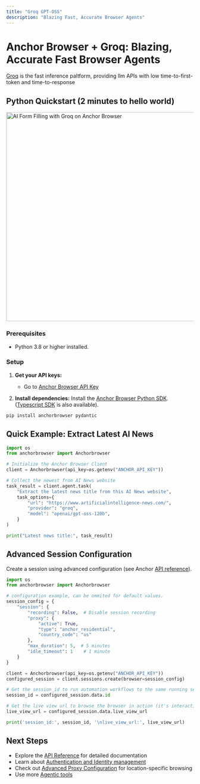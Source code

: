 ```yaml
---
title: "Groq GPT-OSS"
description: "Blazing Fast, Accurate Browser Agents"
---
```


# Anchor Browser + Groq: Blazing, Accurate Fast Browser Agents
[Groq](https://groq.com/) is the fast inference paltform, providing llm APIs with low time-to-first-token and time-to-response

## Python Quickstart (2 minutes to hello world)

<img
  className="hidden dark:block mx-auto"
  src="/images/groq-anchor-playground.png"
  alt="AI Form Filling with Groq on Anchor Browser"
  width="560"
/>

### Prerequisites
 - Python 3.8 or higher installed.

### Setup

1. **Get your API keys:**
   - Go to [Anchor Browser API Key](https://app.anchorbrowser.io/api-keys?utm_source=groq)

2. **Install dependencies:**
Install the [Anchor Browser Python SDK](https://docs.anchorbrowser.io/quickstart/use-via-sdk?utm_source=groq). ([Typescript SDK](https://docs.anchorbrowser.io/quickstart/use-via-sdk?utm_source=groq) is also available).
```bash
pip install anchorbrowser pydantic
```

## Quick Example: Extract Latest AI News

```python python
import os
from anchorbrowser import Anchorbrowser

# Initialize the Anchor Browser Client
client = Anchorbrowser(api_key=os.getenv("ANCHOR_API_KEY"))

# Collect the newest from AI News website
task_result = client.agent.task(
    "Extract the latest news title from this AI News website",
    task_options={
        "url": "https://www.artificialintelligence-news.com/",
        "provider": "groq",
        "model": "openai/gpt-oss-120b",
    }
)

print("Latest news title:", task_result)

```

## Advanced Session Configuration
Create a session using advanced configuration (see Anchor [API reference](https://docs.anchorbrowser.io/api-reference/sessions/create-session?utm_source=groq)).

```python python
import os
from anchorbrowser import Anchorbrowser

# configuration example, can be ommited for default values.
session_config = {
    "session": {
        "recording": False,  # Disable session recording
        "proxy": {
            "active": True,
            "type": "anchor_residential",
            "country_code": "us"
        },
        "max_duration": 5,  # 5 minutes
        "idle_timeout": 1    # 1 minute
    }
}

client = Anchorbrowser(api_key=os.getenv("ANCHOR_API_KEY"))
configured_session = client.sessions.create(browser=session_config)

# Get the session_id to run automation workflows to the same running session.
session_id = configured_session.data.id

# Get the live view url to browse the browser in action (it's interactive!).
live_view_url = configured_session.data.live_view_url

print('session_id:', session_id, '\nlive_view_url:', live_view_url)
```

## Next Steps

- Explore the [API Reference](https://docs.anchorbrowser.io/api-reference?utm_source=groq) for detailed documentation
- Learn about [Authentication and Identity management](https://docs.anchorbrowser.io/api-reference/authentication?utm_source=groq)
- Check out [Advanced Proxy Configuration](https://docs.anchorbrowser.io/api-reference/proxies?utm_source=groq) for location-specific browsing
- Use more [Agentic tools](https://docs.anchorbrowser.io/agentic-browser-control?utm_source=groq)

